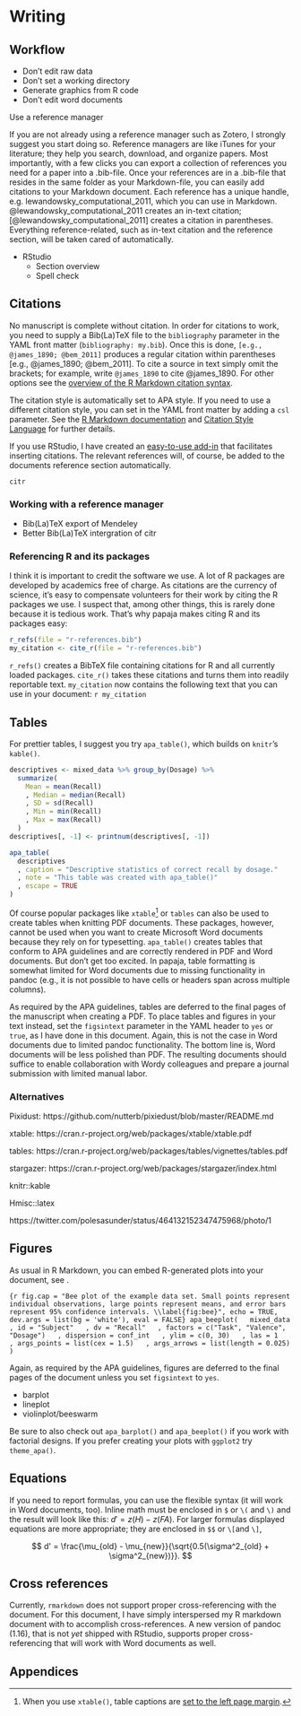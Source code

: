 # Writing

## Workflow

- Don't edit raw data
- Don't set a working directory
- Generate graphics from R code
- Don't edit word documents

Use a reference manager

If you are not already using a reference manager such as Zotero, I strongly suggest you start doing so. Reference managers are like iTunes for your literature; they help you search, download, and organize papers. Most importantly, with a few clicks you can export a collection of references you need for a paper into a .bib-file. Once your references are in a .bib-file that resides in the same folder as your Markdown-file, you can easily add citations to your Markdown document. Each reference has a unique handle, e.g. lewandowsky_computational_2011, which you can use in Markdown. @lewandowsky_computational_2011 creates an in-text citation; [@lewandowsky_computational_2011] creates a citation in parentheses. Everything reference-related, such as in-text citation and the reference section, will be taken cared of automatically.

- RStudio
  - Section overview
  - Spell check

## Citations
No manuscript is complete without citation.
In order for citations to work, you need to supply a Bib(La)TeX file to the `bibliography` parameter in the YAML front matter (`bibliography: my.bib`).
Once this is done, `[e.g., @james_1890; @bem_2011]` produces a regular citation within parentheses [e.g., @james_1890; @bem_2011].
To cite a source in text simply omit the brackets; for example, write `@james_1890` to cite @james_1890.
For other options see the [overview of the R Markdown citation syntax](http://rmarkdown.rstudio.com/authoring_bibliographies_and_citations.html).

The citation style is automatically set to APA style.
If you need to use a different citation style, you can set in the YAML front matter by adding a `csl` parameter.
See the [R Markdown documentation](http://R Markdown.rstudio.com/authoring_bibliographies_and_citations.html) and [Citation Style Language](http://citationstyles.org/) for further details.

If you use RStudio, I have created an [easy-to-use add-in](https://github.com/crsh/citr) that facilitates inserting citations.
The relevant references will, of course, be added to the documents reference section automatically.


`citr`

### Working with a reference manager

- Bib(La)TeX export of Mendeley
- Better Bib(La)TeX intergration of citr


### Referencing R and its packages

I think it is important to credit the software we use.
A lot of R packages are developed by academics free of charge.
As citations are the currency of science, it's easy to compensate volunteers for their work by citing the R packages we use.
I suspect that, among other things, this is rarely done because it is tedious work.
That's why papaja makes citing R and its packages easy:

```r
r_refs(file = "r-references.bib")
my_citation <- cite_r(file = "r-references.bib")
```

`r_refs()` creates a BibTeX file containing citations for R and all currently loaded packages.
`cite_r()` takes these citations and turns them into readily reportable text.
`my_citation` now contains the following text that you can use in your document: `r my_citation`


## Tables

For prettier tables, I suggest you try `apa_table()`, which builds on `knitr`'s `kable()`.

```r
descriptives <- mixed_data %>% group_by(Dosage) %>%
  summarize(
    Mean = mean(Recall)
    , Median = median(Recall)
    , SD = sd(Recall)
    , Min = min(Recall)
    , Max = max(Recall)
  )
descriptives[, -1] <- printnum(descriptives[, -1])

apa_table(
  descriptives
  , caption = "Descriptive statistics of correct recall by dosage."
  , note = "This table was created with apa_table()"
  , escape = TRUE
)
```

Of course popular packages like `xtable`[^xtable] or `tables` can also be used to create tables when knitting PDF documents.
These packages, however, cannot be used when you want to create Microsoft Word documents because they rely on \LaTeX for typesetting.
`apa_table()` creates tables that conform to APA guidelines and are correctly rendered in PDF and Word documents.
But don't get too excited.
In papaja, table formatting is somewhat limited for Word documents due to missing functionality in pandoc (e.g., it is not possible to have cells or headers span across multiple columns).

[^xtable]: When you use `xtable()`, table captions are [set to the left page margin](http://tex.stackexchange.com/questions/42209/centering-tables-in-document-class-apa6).

As required by the APA guidelines, tables are deferred to the final pages of the manuscript when creating a PDF.
To place tables and figures in your text instead, set the `figsintext` parameter in the YAML header to `yes` or `true`, as I have done in this document.
Again, this is not the case in Word documents due to limited pandoc functionality.
The bottom line is, Word documents will be less polished than PDF.
The resulting documents should suffice to enable collaboration with Wordy colleagues and prepare a journal submission with limited manual labor.

### Alternatives

Pixidust: https://github.com/nutterb/pixiedust/blob/master/README.md

xtable: https://cran.r-project.org/web/packages/xtable/xtable.pdf

tables: https://cran.r-project.org/web/packages/tables/vignettes/tables.pdf

stargazer: https://cran.r-project.org/web/packages/stargazer/index.html

knitr::kable

Hmisc::latex


https://twitter.com/polesasunder/status/464132152347475968/photo/1


## Figures

As usual in R Markdown, you can embed R-generated plots into your document, see \autoref{fig:bee}.

```{r fig.cap = "Bee plot of the example data set. Small points represent individual observations, large points represent means, and error bars represent 95% confidence intervals. \\label{fig:bee}", echo = TRUE, dev.args = list(bg = 'white'), eval = FALSE}
apa_beeplot(
  mixed_data
  , id = "Subject"
  , dv = "Recall"
  , factors = c("Task", "Valence", "Dosage")
  , dispersion = conf_int
  , ylim = c(0, 30)
  , las = 1
  , args_points = list(cex = 1.5)
  , args_arrows = list(length = 0.025)
)
```

Again, as required by the APA guidelines, figures are deferred to the final pages of the document unless you set `figsintext` to `yes`.

- barplot
- lineplot
- violinplot/beeswarm

Be sure to also check out `apa_barplot()` and `apa_beeplot()` if you work with factorial designs.
If you prefer creating your plots with `ggplot2` try `theme_apa()`.

## Equations

If you need to report formulas, you can use the flexible \LaTeX syntax (it will work in Word documents, too).
Inline math must be enclosed in `$` or `\(` and `\)` and the result will look like this: $d' = z(H) - z(FA)$.
For larger formulas displayed equations are more appropriate; they are enclosed in `$$` or `\[`and `\]`,

$$
d' = \frac{\mu_{old} - \mu_{new}}{\sqrt{0.5(\sigma^2_{old} + \sigma^2_{new})}}.
$$

## Cross references

Currently, `rmarkdown` does not support proper cross-referencing with the document.
For this document, I have simply interspersed my R markdown document with \LaTeX to accomplish cross-references.
A new version of pandoc (1.16), that is not *yet* shipped with RStudio, supports proper cross-referencing that will work with Word documents as well.

## Appendices
